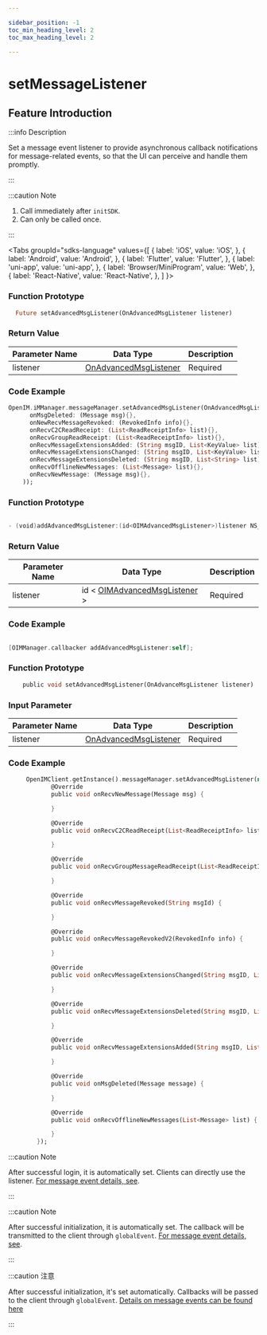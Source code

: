 ```yaml
---

sidebar_position: -1
toc_min_heading_level: 2
toc_max_heading_level: 2

---
```


# setMessageListener

## Feature Introduction

:::info Description

Set a message event listener to provide asynchronous callback notifications for message-related events, so that the UI can perceive and handle them promptly.

:::

:::caution Note

1. Call immediately after `initSDK`.
2. Can only be called once.

:::

<Tabs
groupId="sdks-language"
values={[
{ label: 'iOS', value: 'iOS', },
{ label: 'Android', value: 'Android', },
{ label: 'Flutter', value: 'Flutter', },
{ label: 'uni-app', value: 'uni-app', },
{ label: 'Browser/MiniProgram', value: 'Web', },
{ label: 'React-Native', value: 'React-Native', },
]
}>

<TabItem value="Flutter">

### Function Prototype

```dart showLineNumbers
  Future setAdvancedMsgListener(OnAdvancedMsgListener listener)
```

### Return Value

| Parameter Name | Data Type                                                            | Description |
| -------------- | -------------------------------------------------------------------- | ----------- |
| listener      | [OnAdvancedMsgListener](/listener/advancedMsgListener.mdx)           | Required    |

### Code Example

```dart showLineNumbers
OpenIM.iMManager.messageManager.setAdvancedMsgListener(OnAdvancedMsgListener(
      onMsgDeleted: (Message msg){},
      onNewRecvMessageRevoked: (RevokedInfo info){},
      onRecvC2CReadReceipt: (List<ReadReceiptInfo> list){},
      onRecvGroupReadReceipt: (List<ReadReceiptInfo> list){},
      onRecvMessageExtensionsAdded: (String msgID, List<KeyValue> list){},
      onRecvMessageExtensionsChanged: (String msgID, List<KeyValue> list){},
      onRecvMessageExtensionsDeleted: (String msgID, List<String> list){},
      onRecvOfflineNewMessages: (List<Message> list){},
      onRecvNewMessage: (Message msg){},
    ));
```

</TabItem>

<TabItem value="iOS">

### Function Prototype

```swift

- (void)addAdvancedMsgListener:(id<OIMAdvancedMsgListener>)listener NS_SWIFT_NAME(addAdvancedMsgListener(listener:));

```

### Return Value

| Parameter Name | Data Type                                                           | Description |
| -------------- | ------------------------------------------------------------------- | ----------- |
| listener      | id < [OIMAdvancedMsgListener](/listener/advancedMsgListener.mdx) >  | Required    |

### Code Example

```swift showLineNumbers

[OIMManager.callbacker addAdvancedMsgListener:self];

```

</TabItem>

<TabItem value="Android">

### Function Prototype

```dart showLineNumbers
    public void setAdvancedMsgListener(OnAdvanceMsgListener listener)
```

### Input Parameter

| Parameter Name | Data Type                                                            | Description |
| -------------- | -------------------------------------------------------------------- | ----------- |
| listener      | [OnAdvancedMsgListener](/listener/advancedMsgListener.mdx)           | Required    |

### Code Example

```dart showLineNumbers
     OpenIMClient.getInstance().messageManager.setAdvancedMsgListener(new OnAdvanceMsgListener() {
            @Override
            public void onRecvNewMessage(Message msg) {

            }

            @Override
            public void onRecvC2CReadReceipt(List<ReadReceiptInfo> list) {

            }

            @Override
            public void onRecvGroupMessageReadReceipt(List<ReadReceiptInfo> list) {

            }

            @Override
            public void onRecvMessageRevoked(String msgId) {

            }

            @Override
            public void onRecvMessageRevokedV2(RevokedInfo info) {

            }

            @Override
            public void onRecvMessageExtensionsChanged(String msgID, List<KeyValue> list) {

            }

            @Override
            public void onRecvMessageExtensionsDeleted(String msgID, List<String> list) {

            }

            @Override
            public void onRecvMessageExtensionsAdded(String msgID, List<KeyValue> list) {

            }

            @Override
            public void onMsgDeleted(Message message) {

            }

            @Override
            public void onRecvOfflineNewMessages(List<Message> list) {

            }
        });
```

</TabItem>

<TabItem value="Web">

:::caution Note

After successful login, it is automatically set. Clients can directly use the listener. [For message event details, see](/listener/advancedMsgListener.mdx).

:::

</TabItem>

<TabItem value="uni-app">

:::caution Note

After successful initialization, it is automatically set. The callback will be transmitted to the client through `globalEvent`. [For message event details, see](/listener/advancedMsgListener.mdx).

:::

</TabItem>
<TabItem value="React-Native">

:::caution 注意

After successful initialization, it's set automatically. Callbacks will be passed to the client through `globalEvent`. [Details on message events can be found here](docs/sdks/listener/batchMsgListener.mdx)

:::

</TabItem>
</Tabs>